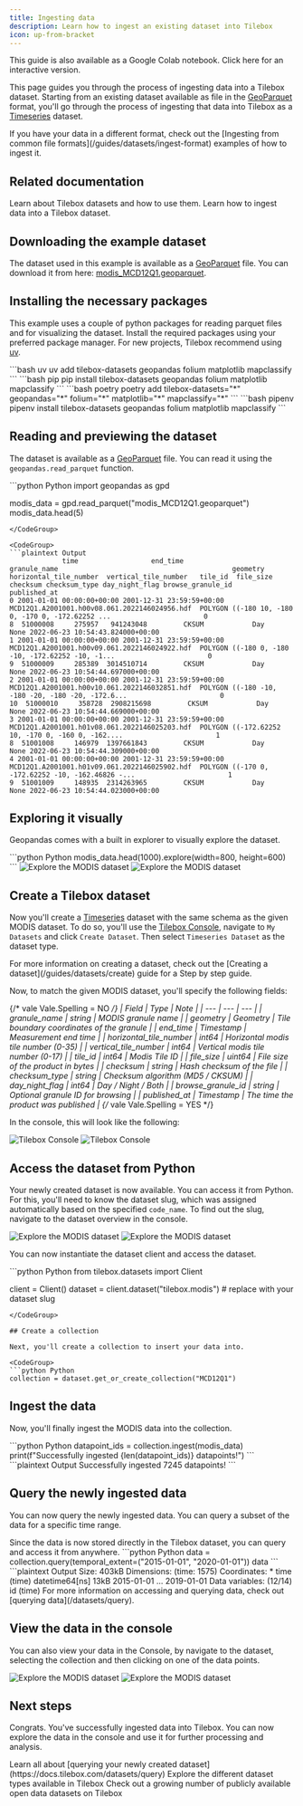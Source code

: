 ```yaml
---
title: Ingesting data
description: Learn how to ingest an existing dataset into Tilebox
icon: up-from-bracket
---
```


<Columns cols={1}>
    <Card title="Open as Notebook" icon="book" href="https://colab.research.google.com/drive/1QS-srlWPMJg4csc0ycn36yCX9U6mvIpW" horizontal>
        This guide is also available as a Google Colab notebook. Click here for an interactive version.
    </Card>
</Columns>

This page guides you through the process of ingesting data into a Tilebox dataset. Starting from an existing
dataset available as file in the [GeoParquet](https://geoparquet.org/) format, you'll go through the process of
ingesting that data into Tilebox as a [Timeseries](/datasets/types/timeseries) dataset.

<Note>
  If you have your data in a different format, check out the [Ingesting from common file formats](/guides/datasets/ingest-format) examples of how to ingest it.
</Note>

## Related documentation

<Columns cols={2}>
    <Card title="Datasets" icon="database" href="/datasets/concepts/datasets" horizontal>
        Learn about Tilebox datasets and how to use them.
    </Card>
    <Card title="Ingest" icon="up-from-bracket" href="/datasets/ingest" horizontal>
        Learn how to ingest data into a Tilebox dataset.
    </Card>
</Columns>

## Downloading the example dataset

The dataset used in this example is available as a [GeoParquet](https://geoparquet.org/) file. You can download it
from here: [modis_MCD12Q1.geoparquet](https://storage.googleapis.com/tbx-web-assets-2bad228/docs/data-samples/modis_MCD12Q1.geoparquet).

## Installing the necessary packages

This example uses a couple of python packages for reading parquet files and for visualizing the dataset. Install the 
required packages using your preferred package manager. For new projects, Tilebox recommend using [uv](https://docs.astral.sh/uv/).

<CodeGroup>
```bash uv
uv add tilebox-datasets geopandas folium matplotlib mapclassify
```
```bash pip
pip install tilebox-datasets geopandas folium matplotlib mapclassify
```
```bash poetry
poetry add tilebox-datasets="*" geopandas="*" folium="*" matplotlib="*" mapclassify="*"
```
```bash pipenv
pipenv install tilebox-datasets geopandas folium matplotlib mapclassify
```
</CodeGroup>

## Reading and previewing the dataset

The dataset is available as a [GeoParquet](https://geoparquet.org/) file. You can read it using the `geopandas.read_parquet` function.

<CodeGroup>
```python Python
import geopandas as gpd

modis_data = gpd.read_parquet("modis_MCD12Q1.geoparquet")
modis_data.head(5)
```
</CodeGroup>

<CodeGroup>
```plaintext Output
             time                  end_time                                   granule_name                                           geometry  horizontal_tile_number  vertical_tile_number   tile_id  file_size    checksum checksum_type day_night_flag browse_granule_id                     published_at
0 2001-01-01 00:00:00+00:00 2001-12-31 23:59:59+00:00  MCD12Q1.A2001001.h00v08.061.2022146024956.hdf  POLYGON ((-180 10, -180 0, -170 0, -172.62252 ...                       0                     8  51000008     275957   941243048         CKSUM            Day              None 2022-06-23 10:54:43.824000+00:00
1 2001-01-01 00:00:00+00:00 2001-12-31 23:59:59+00:00  MCD12Q1.A2001001.h00v09.061.2022146024922.hdf  POLYGON ((-180 0, -180 -10, -172.62252 -10, -1...                       0                     9  51000009     285389  3014510714         CKSUM            Day              None 2022-06-23 10:54:44.697000+00:00
2 2001-01-01 00:00:00+00:00 2001-12-31 23:59:59+00:00  MCD12Q1.A2001001.h00v10.061.2022146032851.hdf  POLYGON ((-180 -10, -180 -20, -180 -20, -172.6...                       0                    10  51000010     358728  2908215698         CKSUM            Day              None 2022-06-23 10:54:44.669000+00:00
3 2001-01-01 00:00:00+00:00 2001-12-31 23:59:59+00:00  MCD12Q1.A2001001.h01v08.061.2022146025203.hdf  POLYGON ((-172.62252 10, -170 0, -160 0, -162....                       1                     8  51001008     146979  1397661843         CKSUM            Day              None 2022-06-23 10:54:44.309000+00:00
4 2001-01-01 00:00:00+00:00 2001-12-31 23:59:59+00:00  MCD12Q1.A2001001.h01v09.061.2022146025902.hdf  POLYGON ((-170 0, -172.62252 -10, -162.46826 -...                       1                     9  51001009     148935  2314263965         CKSUM            Day              None 2022-06-23 10:54:44.023000+00:00
```
</CodeGroup>

## Exploring it visually

Geopandas comes with a built in explorer to visually explore the dataset.

<CodeGroup>
```python Python
modis_data.head(1000).explore(width=800, height=600)
```
</CodeGroup>

<Frame>
  <img src="/assets/guides/ingest/modis-explore-light.png" alt="Explore the MODIS dataset" className="dark:hidden" />
  <img src="/assets/guides/ingest/modis-explore-dark.png" alt="Explore the MODIS dataset" className="hidden dark:block" />
</Frame>

## Create a Tilebox dataset

Now you'll create a [Timeseries](/datasets/types/timeseries) dataset with the same schema as the given MODIS dataset.
To do so, you'll use the [Tilebox Console](/console), navigate to `My Datasets` and click `Create Dataset`. Then select
`Timeseries Dataset` as the dataset type.

<Tip>
    For more information on creating a dataset, check out the [Creating a dataset](/guides/datasets/create) guide for a
    Step by step guide.
</Tip>

Now, to match the given MODIS dataset, you'll specify the following fields:

{/* vale Vale.Spelling = NO */}
| Field | Type | Note |
| --- | --- | --- |
| granule_name | string | MODIS granule name |
| geometry | Geometry | Tile boundary coordinates of the granule |
| end_time | Timestamp | Measurement end time |
| horizontal_tile_number | int64 | Horizontal modis tile number (0-35) |
| vertical_tile_number | int64 | Vertical modis tile number (0-17) |
| tile_id | int64 | Modis Tile ID |
| file_size | uint64 | File size of the product in bytes |
| checksum | string | Hash checksum of the file |
| checksum_type | string | Checksum algorithm (MD5 / CKSUM) |
| day_night_flag | int64 | Day / Night / Both |
| browse_granule_id | string | Optional granule ID for browsing |
| published_at | Timestamp | The time the product was published |
{/* vale Vale.Spelling = YES */}

In the console, this will look like the following:

<Frame>
  <img src="/assets/guides/ingest/dataset-schema-light.png" alt="Tilebox Console" className="dark:hidden" />
  <img src="/assets/guides/ingest/dataset-schema-dark.png" alt="Tilebox Console" className="hidden dark:block" />
</Frame>

## Access the dataset from Python

Your newly created dataset is now available. You can access it from Python. For this, you'll need to know the dataset slug,
which was assigned automatically based on the specified `code_name`. To find out the slug, navigate to the dataset overview
in the console.

<Frame>
  <img src="/assets/guides/ingest/dataset-slug-light.png" alt="Explore the MODIS dataset" className="dark:hidden" />
  <img src="/assets/guides/ingest/dataset-slug-dark.png" alt="Explore the MODIS dataset" className="hidden dark:block" />
</Frame>

You can now instantiate the dataset client and access the dataset.

<CodeGroup>
```python Python
from tilebox.datasets import Client

client = Client()
dataset = client.dataset("tilebox.modis")  # replace with your dataset slug
```
</CodeGroup>

## Create a collection

Next, you'll create a collection to insert your data into.

<CodeGroup>
```python Python
collection = dataset.get_or_create_collection("MCD12Q1")
```
</CodeGroup>

## Ingest the data

Now, you'll finally ingest the MODIS data into the collection.

<CodeGroup>
```python Python
datapoint_ids = collection.ingest(modis_data)
print(f"Successfully ingested {len(datapoint_ids)} datapoints!")
```
</CodeGroup>

<CodeGroup>
```plaintext Output
Successfully ingested 7245 datapoints!
```
</CodeGroup>

## Query the newly ingested data

You can now query the newly ingested data. You can query a subset of the data for a specific time range.

<Tip>
    Since the data is now stored directly in the Tilebox dataset, you can query and access it from anywhere.
</Tip>

<CodeGroup>
```python Python
data = collection.query(temporal_extent=("2015-01-01", "2020-01-01"))
data
```
</CodeGroup>

<CodeGroup>
```plaintext Output
<xarray.Dataset> Size: 403kB
Dimensions:                 (time: 1575)
Coordinates:
  * time                    (time) datetime64[ns] 13kB 2015-01-01 ... 2019-01-01
Data variables: (12/14)
    id                      (time) <U36 227kB '014aa2ca-b000-0155-ab96-2239bf...
    ingestion_time          (time) datetime64[ns] 13kB 2025-03-25T13:46:19.39...
    granule_name            (time) object 13kB 'MCD12Q1.A2015001.h12v02.061.2...
    geometry                (time) object 13kB POLYGON ((-175.4282639365679 6...
    end_time                (time) datetime64[ns] 13kB 2015-12-31T23:59:59 .....
    horizontal_tile_number  (time) int64 13kB 12 17 13 30 21 ... 32 21 13 31 30
    ...                      ...
    file_size               (time) uint64 13kB 16411708 146059 ... 2843975
    checksum                (time) object 13kB '2554844679' ... '3579360945'
    checksum_type           (time) object 13kB 'CKSUM' 'CKSUM' ... 'CKSUM'
    day_night_flag          (time) object 13kB 'Day' 'Day' 'Day' ... 'Day' 'Day'
    browse_granule_id       (time) object 13kB 'UR:10:DsShESDTUR:UR:15:DsShSc...
    published_at            (time) datetime64[ns] 13kB 2022-06-14T18:33:34.36...
```
</CodeGroup>

<Tip>
    For more information on accessing and querying data, check out [querying data](/datasets/query).
</Tip>

## View the data in the console

You can also view your data in the Console, by navigate to the dataset, selecting the collection and then clicking
on one of the data points.

<Frame>
  <img src="/assets/guides/ingest/explorer-light.png" alt="Explore the MODIS dataset" className="dark:hidden" />
  <img src="/assets/guides/ingest/explorer-dark.png" alt="Explore the MODIS dataset" className="hidden dark:block" />
</Frame>

## Next steps

Congrats. You've successfully ingested data into Tilebox. You can now explore the data in the console and use it for
further processing and analysis.

<Columns cols={2}>
  <Card title="Query Data" icon="server" href="/datasets/query" horizontal>
    Learn all about [querying your newly created dataset](https://docs.tilebox.com/datasets/query)
  </Card>
  <Card title="Dataset Types" icon="puzzle" href="/datasets/types/timeseries" horizontal>
    Explore the different dataset types available in Tilebox
  </Card>
  <Card title="Open Data" icon="star" href="/datasets/open-data" horizontal>
     Check out a growing number of publicly available open data datasets on Tilebox
  </Card>
</Columns>
